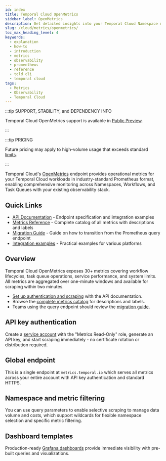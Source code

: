 ```yaml
---
id: index
title: Temporal Cloud OpenMetrics
sidebar_label: OpenMetrics
description: Get detailed insights into your Temporal Cloud Namespace metrics using your own observability tool. Access data with a CA certificate and retain raw metrics for seven days.
slug: /cloud/metrics/openmetrics/
toc_max_heading_level: 4
keywords:
  - explanation
  - how-to
  - introduction
  - metrics
  - observability
  - promentheus
  - reference
  - tcld cli
  - temporal cloud
tags:
  - Metrics
  - Observability
  - Temporal Cloud
---
```


:::tip SUPPORT, STABILITY, and DEPENDENCY INFO

Temporal Cloud OpenMetrics support is available in  [Public Preview](/evaluate/development-production-features/release-stages#public-preview).

:::

:::tip PRICING

Future pricing may apply to high-volume usage that exceeds standard [limits](/production-deployment/cloud/metrics/openmetrics/api-reference#api-limits).

:::

Temporal Cloud's [OpenMetrics](https://openmetrics.io/) endpoint provides operational metrics for your Temporal Cloud workloads in industry-standard Prometheus format, enabling comprehensive monitoring across Namespaces, Workflows, and Task Queues with your existing observability stack.

## Quick Links
* [API Documentation](/production-deployment/cloud/metrics/openmetrics/api-reference) - Endpoint specification and integration examples
* [Metrics Reference](/production-deployment/cloud/metrics/openmetrics/metrics-reference) - Complete catalog of all metrics with descriptions and labels
* [Migration Guide](/production-deployment/cloud/metrics/openmetrics/migration-guide) - Guide on how to transition from the Prometheus query endpoint
* [Integration examples](https://github.com/temporal-community/cloud-metrics-scrape-examples) - Practical examples for various platforms

## Overview
Temporal Cloud OpenMetrics exposes 30+ metrics covering workflow lifecycles, task queue operations, service performance, and system limits. All metrics are aggregated over one-minute windows and available for scraping within two minutes.

* [Set up authentication and scraping](/production-deployment/cloud/metrics/openmetrics/api-reference#authentication) with the API documentation. 
* Browse the [complete metrics catalog](/production-deployment/cloud/metrics/openmetrics/metrics-reference) for descriptions and labels. 
* Teams using the query endpoint should review the [migration guide](/production-deployment/cloud/metrics/openmetrics/migration-guide).

## API key authentication
Create a [service account](/production-deployment/cloud/metrics/openmetrics/migration-guide#create-an-api-key) with the "Metrics Read-Only" role, generate an API key, and start scraping immediately - no certificate rotation or distribution required.

## Global endpoint
This is a single endpoint at `metrics.temporal.io` which serves all metrics across your entire account with API key authentication and standard HTTPS.

## Namespace and metric filtering
You can use query parameters to enable selective scraping to manage data volume and costs, which support wildcards for flexible namespace selection and specific metric filtering.

## Dashboard templates
Production-ready [Grafana dashboards](https://github.com/grafana/jsonnet-libs/blob/master/temporal-mixin/dashboards/temporal-overview.json) provide immediate visibility with pre-built queries and visualizations.
